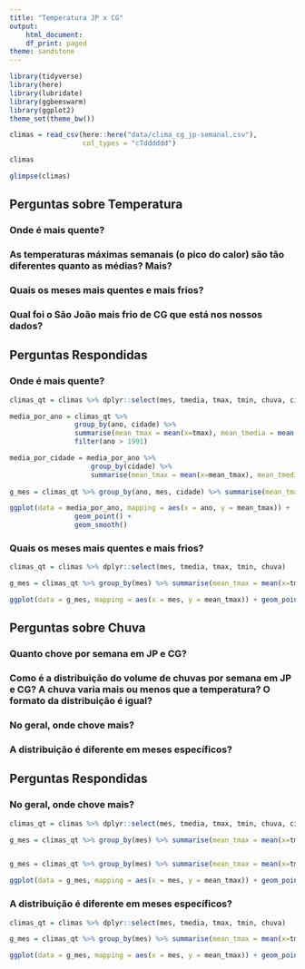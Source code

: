 ```yaml
---
title: "Temperatura JP x CG"
output:
    html_document:
    df_print: paged
theme: sandstone
---
```


```r
library(tidyverse)
library(here)
library(lubridate)
library(ggbeeswarm)
library(ggplot2)
theme_set(theme_bw())
```

```r
climas = read_csv(here::here("data/clima_cg_jp-semanal.csv"), 
                  col_types = "cTdddddd")

climas

glimpse(climas)
```

## Perguntas sobre Temperatura

### Onde é mais quente?

### As temperaturas máximas semanais (o pico do calor) são tão diferentes quanto as médias? Mais?  

### Quais os meses mais quentes e mais frios? 

### Qual foi o São João  mais frio de CG que está nos nossos dados?

## Perguntas Respondidas

### Onde é mais quente?

```r

climas_qt = climas %>% dplyr::select(mes, tmedia, tmax, tmin, chuva, cidade, ano) 

media_por_ano = climas_qt %>% 
                group_by(ano, cidade) %>% 
                summarise(mean_tmax = mean(x=tmax), mean_tmedia = mean(x=tmedia), mean_chuva = mean(x=chuva)) %>% 
                filter(ano > 1991) 

media_por_cidade = media_por_ano %>% 
                    group_by(cidade) %>% 
                    summarise(mean_tmax = mean(x=mean_tmax), mean_tmedia = mean(x=mean_tmedia), mean_chuva = mean(x=mean_chuva))
                                                                     
g_mes = climas_qt %>% group_by(ano, mes, cidade) %>% summarise(mean_tmax = mean(x=tmax))

ggplot(data = media_por_ano, mapping = aes(x = ano, y = mean_tmax)) + 
                geom_point() + 
                geom_smooth()

```
### Quais os meses mais quentes e mais frios? 

```r

climas_qt = climas %>% dplyr::select(mes, tmedia, tmax, tmin, chuva) 

g_mes = climas_qt %>% group_by(mes) %>% summarise(mean_tmax = mean(x=tmax))

ggplot(data = g_mes, mapping = aes(x = mes, y = mean_tmax)) + geom_point()

```
## Perguntas sobre Chuva

### Quanto chove por semana em JP e CG?

### Como é a distribuição do volume de chuvas por semana em JP e CG? A chuva varia mais ou menos que a temperatura? O formato da distribuição é igual? 

### No geral, onde chove mais?

### A distribuição é diferente em meses específicos? 

## Perguntas Respondidas

### No geral, onde chove mais?
```r

climas_qt = climas %>% dplyr::select(mes, tmedia, tmax, tmin, chuva, cidade, ano) 

g_mes = climas_qt %>% group_by(mes) %>% summarise(mean_tmax = mean(x=tmax))


g_mes = climas_qt %>% group_by(mes) %>% summarise(mean_tmax = mean(x=tmax))

ggplot(data = g_mes, mapping = aes(x = mes, y = mean_tmax)) + geom_point()

```
### A distribuição é diferente em meses específicos? 
```r

climas_qt = climas %>% dplyr::select(mes, tmedia, tmax, tmin, chuva) 

g_mes = climas_qt %>% group_by(mes) %>% summarise(mean_tmax = mean(x=tmax))

ggplot(data = g_mes, mapping = aes(x = mes, y = mean_tmax)) + geom_point()

```
